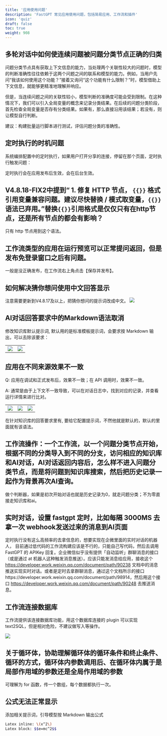 ```yaml
---
title: '应用使用问题'
description: 'FastGPT 常见应用使用问题，包括简易应用、工作流和插件'
icon: 'quiz'
draft: false
toc: true
weight: 908
---
```


## 多轮对话中如何使连续问题被问题分类节点正确的归类

问题分类节点具有获取上下文信息的能力，当处理两个关联性较大的问题时，模型的判断准确性往往依赖于这两个问题之间的联系和模型的能力。例如，当用户先问“我该如何使用这个功能？”接着又询问“这个功能有什么限制？”时，模型借助上下文信息，就能够更精准地理解并响应。

但是，当连续问题之间的关联性较小，模型判断的准确度可能会受到限制。在这种情况下，我们可以引入全局变量的概念来记录分类结果。在后续的问题分类阶段，首先检查全局变量是否存有分类结果。如果有，那么直接沿用该结果；若没有，则让模型自行判断。

建议：构建批量运行脚本进行测试，评估问题分类的准确性。

## 定时执行的时机问题

系统编排配置中的定时执行，如果用户打开分享的连接，停留在那个页面，定时执行触发问题：

定时执行会在应用发布后生效，会在后台生效。

## V4.8.18-FIX2中提到“ 1. 修复 HTTP 节点， `{{}}` 格式引用变量兼容问题。建议尽快替换 / 模式取变量，`{{}}` 语法已弃用。”替换`{{}}`引用格式是仅仅只有在http节点，还是所有节点的都会有影响？

只有 http 节点用到这个语法。

## 工作流类型的应用在运行预览可以正常提问返回，但是发布免登录窗口之后有问题。

一般是没正确发布，在工作流右上角点击【保存并发布】。

## 如何解决猜你想问使用中文回答显示

注意需要更新到V4.8.17及以上，把猜你想问的提示词改成中文。
![](/imgs/quizApp2.png)

## AI对话回答要求中的Markdown语法取消

修改知识库默认提示词, 默认用的是标准模板提示词，会要求按 Markdown 输出，可以去除该要求：

| | |
| --- | --- |
| ![](/imgs/image-83.png) | ![](/imgs/image-84.png) |

## 应用在不同来源效果不一致

Q: 应用在调试和正式发布后，效果不一致；在 API 调用时，效果不一致。

A: 通常是由于上下文不一致导致，可以在对话日志中，找到对应的记录，并查看运行详情来进行比对。

| | | |
| --- | --- | --- |
| ![](/imgs/image-85.png) | ![](/imgs/image-86.png) | ![](/imgs/image-87.png) |
在针对知识库的回答要求里有, 要给它配置提示词，不然他就是默认的，默认的里面就有该语法。

## 工作流操作：一个工作流，以一个问题分类节点开始，根据不同的分类导入到不同的分支，访问相应的知识库和AI对话，AI对话返回内容后，怎么样不进入问题分类节点，而是将问题到知识库搜索，然后把历史记录一起作为背景再次AI查询。

做个判断器，如果是初次开始对话也就是历史记录为0，就走问题分类；不为零直接走知识库和ai。

## 实时对话，设置 fastgpt 定时，比如每隔 3000MS 去拿一次 webhook发送过来的消息到AI页面

定时执行没有这么高频率的去拿信息的，想要实现在企微里面的实时对话的机器人，
目前通过低代码的工作流构建应该是不行的，只能自己写代码，然后去调用 FastGPT 的 APIKey 回复。企业微信似乎没有提供「自动监听」群聊消息的接口（或是通过 at 机器人这种触发消息推送）。应该只能发消息给应用，接收这个 https://developer.work.weixin.qq.com/document/path/90238 文档中的消息推送实现实时对话。或者是定时去拿群聊消息，通过这个文档所示的接口https://developer.work.weixin.qq.com/document/path/98914，然后用这个接口 https://developer.work.weixin.qq.com/document/path/90248 去推送消息。

## 工作流连接数据库

工作流提供该连接数据库功能，用这个数据库连接的 plugin 可以实现 text2SQL，但是相对危险，不建议做写入等操作。

![](/imgs/quizApp1.png)

## 关于循环体，协助理解循环体的循环条件和终止条件、循环的方式，循环体内参数调用后、在循环体内属于是局部作用域的参数还是全局作用域的参数

可理解为 for 函数，传一个数组，每个数据都执行一次。

## 公式无法正常显示

添加相关提示词，引导模型按 Markdown 输出公式

```bash
Latex inline: \(x^2\) 
Latex block: $$e=mc^2$$
```
